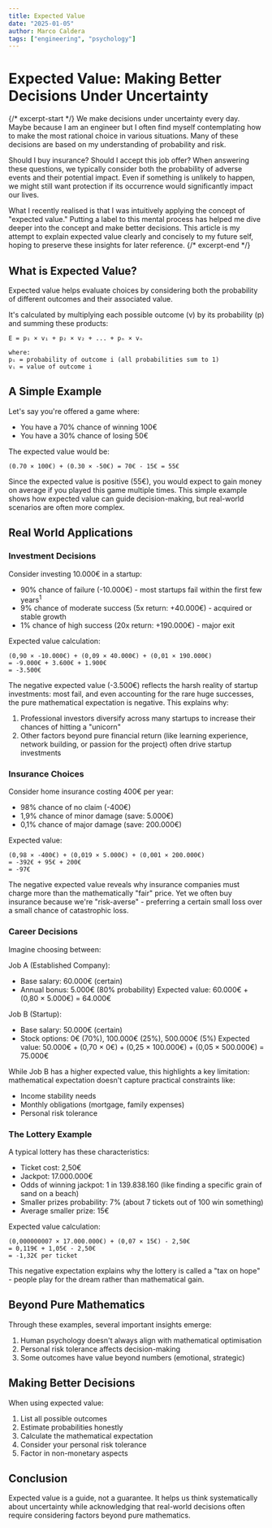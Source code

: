```yaml
---
title: Expected Value
date: "2025-01-05"
author: Marco Caldera
tags: ["engineering", "psychology"]
---
```


# Expected Value: Making Better Decisions Under Uncertainty

{/* excerpt-start */}
We make decisions under uncertainty every day. Maybe because I am an engineer but I often find myself contemplating how to make the most rational choice in various situations. Many of these decisions are based on my understanding of probability and risk.

Should I buy insurance? Should I accept this job offer? When answering these questions, we typically consider both the probability of adverse events and their potential impact. Even if something is unlikely to happen, we might still want protection if its occurrence would significantly impact our lives.

What I recently realised is that I was intuitively applying the concept of "expected value." Putting a label to this mental process has helped me dive deeper into the concept and make better decisions. This article is my attempt to explain expected value clearly and concisely to my future self, hoping to preserve these insights for later reference.
{/* excerpt-end */}

## What is Expected Value?

Expected value helps evaluate choices by considering both the probability of different outcomes and their associated value.

It's calculated by multiplying each possible outcome (v) by its probability (p) and summing these products:
```
E = p₁ × v₁ + p₂ × v₂ + ... + pₙ × vₙ

where:
pᵢ = probability of outcome i (all probabilities sum to 1)
vᵢ = value of outcome i
```

## A Simple Example

Let's say you're offered a game where:
- You have a 70% chance of winning 100€
- You have a 30% chance of losing 50€

The expected value would be:
```
(0.70 × 100€) + (0.30 × -50€) = 70€ - 15€ = 55€
```

Since the expected value is positive (55€), you would expect to gain money on average if you played this game multiple times. This simple example shows how expected value can guide decision-making, but real-world scenarios are often more complex.

## Real World Applications

### Investment Decisions
Consider investing 10.000€ in a startup:
- 90% chance of failure (-10.000€) - most startups fail within the first few years<sup>1</sup>
- 9% chance of moderate success (5x return: +40.000€) - acquired or stable growth
- 1% chance of high success (20x return: +190.000€) - major exit

Expected value calculation:
```
(0,90 × -10.000€) + (0,09 × 40.000€) + (0,01 × 190.000€)
= -9.000€ + 3.600€ + 1.900€
= -3.500€
```
The negative expected value (-3.500€) reflects the harsh reality of startup investments: most fail, and even accounting for the rare huge successes, the pure mathematical expectation is negative. This explains why:
1. Professional investors diversify across many startups to increase their chances of hitting a "unicorn"
2. Other factors beyond pure financial return (like learning experience, network building, or passion for the project) often drive startup investments

### Insurance Choices
Consider home insurance costing 400€ per year:
- 98% chance of no claim (-400€)
- 1,9% chance of minor damage (save: 5.000€)
- 0,1% chance of major damage (save: 200.000€)

Expected value:
```
(0,98 × -400€) + (0,019 × 5.000€) + (0,001 × 200.000€)
= -392€ + 95€ + 200€
= -97€
```

The negative expected value reveals why insurance companies must charge more than the mathematically "fair" price. Yet we often buy insurance because we're "risk-averse" - preferring a certain small loss over a small chance of catastrophic loss.

### Career Decisions
Imagine choosing between:

Job A (Established Company):
- Base salary: 60.000€ (certain)
- Annual bonus: 5.000€ (80% probability)
Expected value: 60.000€ + (0,80 × 5.000€) = 64.000€

Job B (Startup):
- Base salary: 50.000€ (certain)
- Stock options: 0€ (70%), 100.000€ (25%), 500.000€ (5%)
Expected value: 50.000€ + (0,70 × 0€) + (0,25 × 100.000€) + (0,05 × 500.000€) = 75.000€

While Job B has a higher expected value, this highlights a key limitation: mathematical expectation doesn't capture practical constraints like:
- Income stability needs
- Monthly obligations (mortgage, family expenses)
- Personal risk tolerance

### The Lottery Example

A typical lottery has these characteristics:
- Ticket cost: 2,50€
- Jackpot: 17.000.000€
- Odds of winning jackpot: 1 in 139.838.160 (like finding a specific grain of sand on a beach)
- Smaller prizes probability: 7% (about 7 tickets out of 100 win something)
- Average smaller prize: 15€

Expected value calculation:
```
(0,000000007 × 17.000.000€) + (0,07 × 15€) - 2,50€
= 0,119€ + 1,05€ - 2,50€
= -1,32€ per ticket
```

This negative expectation explains why the lottery is called a "tax on hope" - people play for the dream rather than mathematical gain.

## Beyond Pure Mathematics

Through these examples, several important insights emerge:

1. Human psychology doesn't always align with mathematical optimisation
2. Personal risk tolerance affects decision-making
3. Some outcomes have value beyond numbers (emotional, strategic)

## Making Better Decisions

When using expected value:

1. List all possible outcomes
2. Estimate probabilities honestly
3. Calculate the mathematical expectation
4. Consider your personal risk tolerance
5. Factor in non-monetary aspects

## Conclusion
Expected value is a guide, not a guarantee. It helps us think systematically about uncertainty while acknowledging that real-world decisions often require considering factors beyond pure mathematics.
